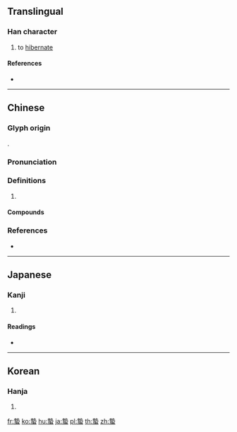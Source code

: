 {{character info/new}}
{{also|蛰}}
==Translingual==

===Han character===
{{Han char|rn=142|rad=虫|as=11|sn=17|four=45136|canj=GILMI|ids=⿱執虫}}

# to [[hibernate]]

====References====
* {{Han ref|kx=1096.020|dkj=33537|dj=1560.220|hdz=42883.010|uh=87C4|ud=34756|bh=EE68|bd=61032}}

----

==Chinese==
{{zh-forms|s=蛰}}

===Glyph origin===
{{Han etym}}
{{Han compound|執|虫|c1=p|c2=s|t2=bug|ls=psc}}.

===Pronunciation===
{{zh-pron
|m=蟄
|c=zaap6,zat6,zit3,zik6
|mn=qz,xm,zz:ti̍p/qz,tw,xm,zz:ti̍t
|mn_note=ti̍p - literary; ti̍t - vernacular
|mc=y
|oc=y
|cat=
}}

===Definitions===
{{zh-hanzi}}

# {{rfdef|zh}}

====Compounds====
{{zh-der|出蟄|啟蟄|蟄伏|蟄居|蟄獸|蟄蟄|蟄蟲|蟄陷|蟄雷|閉蟄|驚蟄}}

===References===
* {{R:yue:Hanzi}}

----

==Japanese==

===Kanji===
{{ja-kanji|grade=|rs=虫11}}

# {{defn|lang=ja|sort=虫11}}

====Readings====
* {{ja-readings|on=[[ちつ]] (chitsu), [[ちゅう]] (chū)|kun=[[かくれる]] (kakureru)|nanori=}}

----

==Korean==

===Hanja===
{{ko-hanja|hangeul=칩|eumhun=|rv=chip|mr=ch'ip|y=chip}}

# {{defn|lang=ko|sort=虫11}}

[[fr:蟄]]
[[ko:蟄]]
[[hu:蟄]]
[[ja:蟄]]
[[pl:蟄]]
[[th:蟄]]
[[zh:蟄]]